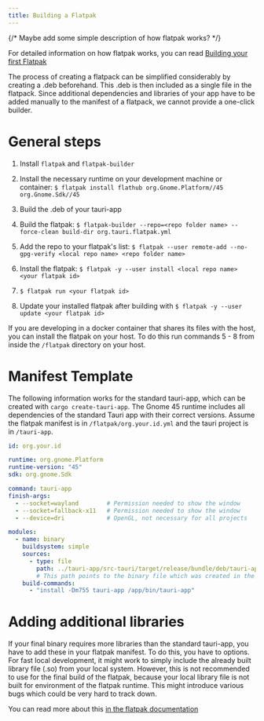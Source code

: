 ```yaml
---
title: Building a Flatpak
---
```


{/* Maybe add some simple description of how flatpak works? */}

For detailed information on how flatpak works, you can read [Building your first Flatpak](https://docs.flatpak.org/en/latest/first-build.html)

The process of creating a flatpack can be simplified considerably by creating a .deb beforehand.
This .deb is then included as a single file in the flatpack.
Since additional dependencies and libraries of your app have to be added manually to the manifest of a flatpack, we cannot provide a one-click builder.

# General steps

1. Install `flatpak` and `flatpak-builder`

2. Install the necessary runtime on your development machine or container:
    `$ flatpak install flathub org.Gnome.Platform//45 org.Gnome.Sdk//45`

3. Build the .deb of your tauri-app

4. Build the flatpak: `$ flatpak-builder --repo=<repo folder name> --force-clean build-dir org.tauri.flatpak.yml`

5. Add the repo to your flatpak's list: `$ flatpak --user remote-add --no-gpg-verify <local repo name> <repo folder name>`

6. Install the flatpak: `$ flatpak -y --user install <local repo name> <your flatpak id>`

7. `$ flatpak run <your flatpak id>`

8. Update your installed flatpak after building with `$ flatpak -y --user update <your flatpak id>`

If you are developing in a docker container that shares its files with the host, you can install the flatpak on your host.
To do this run commands 5 - 8 from inside the `/flatpak` directory on your host.


# Manifest Template
The following information works for the standard tauri-app, which can be created with `cargo create-tauri-app`.
The Gnome 45 runtime includes all dependencies of the standard Tauri app with their correct versions.
Assume the flatpak manifest is in `/flatpak/org.your.id.yml` and the tauri project is in `/tauri-app`.

```yaml
id: org.your.id

runtime: org.gnome.Platform
runtime-version: "45"
sdk: org.gnome.Sdk

command: tauri-app
finish-args:
  - --socket=wayland        # Permission needed to show the window
  - --socket=fallback-x11   # Permission needed to show the window
  - --device=dri            # OpenGL, not necessary for all projects

modules:
  - name: binary
    buildsystem: simple
    sources:
      - type: file
        path: ../tauri-app/src-tauri/target/release/bundle/deb/tauri-app_0.1.0_amd64/data/usr/bin/tauri-app
        # This path points to the binary file which was created in the .deb bundle. Tauri also creates a folder which corresponds to the content of the unpacked .deb.
    build-commands:
      - "install -Dm755 tauri-app /app/bin/tauri-app"
```

# Adding additional libraries
If your final binary requires more libraries than the standard tauri-app, you have to add these in your flatpak manifest.
To do this, you have to options. For fast local development, it might work to simply include the already built library file (.so) from your local system.
However, this is not recommended to use for the final build of the flatpak, because your local library file is not built for environment of the flatpak runtime. 
This might introduce various bugs which could be very hard to track down.

You can read more about this [in the flatpak documentation](https://docs.flatpak.org/en/latest/dependencies.html#bundling)
